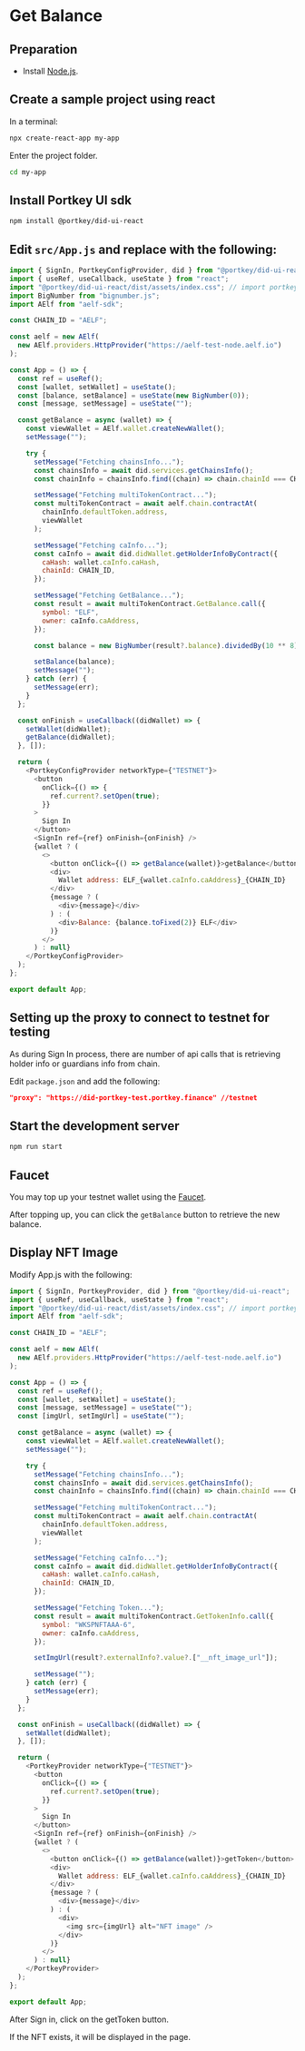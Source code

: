 # Get Balance

## Preparation

- Install [Node.js](https://nodejs.org/en/download).

## Create a sample project using react

In a terminal:

```sh copy
npx create-react-app my-app
```

Enter the project folder.

```sh copy
cd my-app
```

## Install Portkey UI sdk

```sh copy
npm install @portkey/did-ui-react
```

## Edit `src/App.js` and replace with the following:

```js filename="src/App.js" copy showLineNumbers
import { SignIn, PortkeyConfigProvider, did } from "@portkey/did-ui-react";
import { useRef, useCallback, useState } from "react";
import "@portkey/did-ui-react/dist/assets/index.css"; // import portkey css
import BigNumber from "bignumber.js";
import AElf from "aelf-sdk";

const CHAIN_ID = "AELF";

const aelf = new AElf(
  new AElf.providers.HttpProvider("https://aelf-test-node.aelf.io")
);

const App = () => {
  const ref = useRef();
  const [wallet, setWallet] = useState();
  const [balance, setBalance] = useState(new BigNumber(0));
  const [message, setMessage] = useState("");

  const getBalance = async (wallet) => {
    const viewWallet = AElf.wallet.createNewWallet();
    setMessage("");

    try {
      setMessage("Fetching chainsInfo...");
      const chainsInfo = await did.services.getChainsInfo();
      const chainInfo = chainsInfo.find((chain) => chain.chainId === CHAIN_ID);

      setMessage("Fetching multiTokenContract...");
      const multiTokenContract = await aelf.chain.contractAt(
        chainInfo.defaultToken.address,
        viewWallet
      );

      setMessage("Fetching caInfo...");
      const caInfo = await did.didWallet.getHolderInfoByContract({
        caHash: wallet.caInfo.caHash,
        chainId: CHAIN_ID,
      });

      setMessage("Fetching GetBalance...");
      const result = await multiTokenContract.GetBalance.call({
        symbol: "ELF",
        owner: caInfo.caAddress,
      });

      const balance = new BigNumber(result?.balance).dividedBy(10 ** 8);

      setBalance(balance);
      setMessage("");
    } catch (err) {
      setMessage(err);
    }
  };

  const onFinish = useCallback((didWallet) => {
    setWallet(didWallet);
    getBalance(didWallet);
  }, []);

  return (
    <PortkeyConfigProvider networkType={"TESTNET"}>
      <button
        onClick={() => {
          ref.current?.setOpen(true);
        }}
      >
        Sign In
      </button>
      <SignIn ref={ref} onFinish={onFinish} />
      {wallet ? (
        <>
          <button onClick={() => getBalance(wallet)}>getBalance</button>
          <div>
            Wallet address: ELF_{wallet.caInfo.caAddress}_{CHAIN_ID}
          </div>
          {message ? (
            <div>{message}</div>
          ) : (
            <div>Balance: {balance.toFixed(2)} ELF</div>
          )}
        </>
      ) : null}
    </PortkeyConfigProvider>
  );
};

export default App;
```

## Setting up the proxy to connect to testnet for testing

As during Sign In process, there are number of api calls that is retrieving holder info or guardians info from chain.

Edit `package.json` and add the following:

```json filename="package.json"
"proxy": "https://did-portkey-test.portkey.finance" //testnet
```

## Start the development server

```sh
npm run start
```

## Faucet

You may top up your testnet wallet using the [Faucet](https://testnet-faucet.aelf.io).

After topping up, you can click the `getBalance` button to retrieve the new balance.

## Display NFT Image

Modify App.js with the following:

```js filename="src/App.js" copy showLineNumbers
import { SignIn, PortkeyProvider, did } from "@portkey/did-ui-react";
import { useRef, useCallback, useState } from "react";
import "@portkey/did-ui-react/dist/assets/index.css"; // import portkey css
import AElf from "aelf-sdk";

const CHAIN_ID = "AELF";

const aelf = new AElf(
  new AElf.providers.HttpProvider("https://aelf-test-node.aelf.io")
);

const App = () => {
  const ref = useRef();
  const [wallet, setWallet] = useState();
  const [message, setMessage] = useState("");
  const [imgUrl, setImgUrl] = useState("");

  const getBalance = async (wallet) => {
    const viewWallet = AElf.wallet.createNewWallet();
    setMessage("");

    try {
      setMessage("Fetching chainsInfo...");
      const chainsInfo = await did.services.getChainsInfo();
      const chainInfo = chainsInfo.find((chain) => chain.chainId === CHAIN_ID);

      setMessage("Fetching multiTokenContract...");
      const multiTokenContract = await aelf.chain.contractAt(
        chainInfo.defaultToken.address,
        viewWallet
      );

      setMessage("Fetching caInfo...");
      const caInfo = await did.didWallet.getHolderInfoByContract({
        caHash: wallet.caInfo.caHash,
        chainId: CHAIN_ID,
      });

      setMessage("Fetching Token...");
      const result = await multiTokenContract.GetTokenInfo.call({
        symbol: "WKSPNFTAAA-6",
        owner: caInfo.caAddress,
      });

      setImgUrl(result?.externalInfo?.value?.["__nft_image_url"]);

      setMessage("");
    } catch (err) {
      setMessage(err);
    }
  };

  const onFinish = useCallback((didWallet) => {
    setWallet(didWallet);
  }, []);

  return (
    <PortkeyProvider networkType={"TESTNET"}>
      <button
        onClick={() => {
          ref.current?.setOpen(true);
        }}
      >
        Sign In
      </button>
      <SignIn ref={ref} onFinish={onFinish} />
      {wallet ? (
        <>
          <button onClick={() => getBalance(wallet)}>getToken</button>
          <div>
            Wallet address: ELF_{wallet.caInfo.caAddress}_{CHAIN_ID}
          </div>
          {message ? (
            <div>{message}</div>
          ) : (
            <div>
              <img src={imgUrl} alt="NFT image" />
            </div>
          )}
        </>
      ) : null}
    </PortkeyProvider>
  );
};

export default App;
```

After Sign in, click on the getToken button.

If the NFT exists, it will be displayed in the page.
